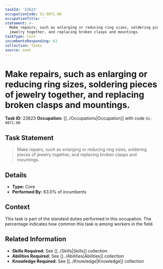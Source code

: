 ```yaml
---
taskId: '23623'
occupationCode: 51-9071.00
occupationTitle: ''
statement: >-
  Make repairs, such as enlarging or reducing ring sizes, soldering pieces of
  jewelry together, and replacing broken clasps and mountings.
taskType: Core
incumbentsResponding: 63
collection: Tasks
source: onet
---
```

# Make repairs, such as enlarging or reducing ring sizes, soldering pieces of jewelry together, and replacing broken clasps and mountings.

**Task ID:** 23623
**Occupation:** [[../Occupations|Occupation]] with code `51-9071.00`

## Task Statement

> Make repairs, such as enlarging or reducing ring sizes, soldering pieces of jewelry together, and replacing broken clasps and mountings.

## Details

- **Type:** Core
- **Performed By:** 63.0% of incumbents

## Context

This task is part of the standard duties performed in this occupation. The percentage indicates how common this task is among workers in the field.

## Related Information

- **Skills Required:** See [[../Skills|Skills]] collection
- **Abilities Required:** See [[../Abilities|Abilities]] collection
- **Knowledge Required:** See [[../Knowledge|Knowledge]] collection

